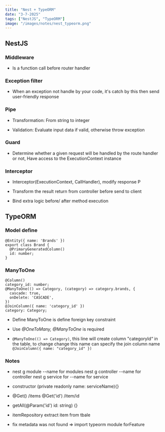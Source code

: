 ```yaml
---
title: "Nest + TypeORM"
date: "3-7-2025"
tags: ["NestJS", "TypeORM"]
image: "/images/notes/nest_typeorm.png"
---
```


## NestJS

### Middleware

- Is a function call before router handler

### Exception filter

- When an exception not handle by your code, it's catch by this then send user-friendly response

### Pipe

- Transformation: From string to integer

- Validation: Evaluate input data if valid, otherwise throw exception

### Guard

- Determine whether a given request will be handled by the route handler or not, Have access to the ExecutionContext instance

### Interceptor

- Interceptor(ExecutionContext, CallHandler), modify response P

- Transform the result return from controller before send to client

- Bind extra logic before/ after method execution

## TypeORM

### Model define

```
@Entity({ name: 'Brands' })
export class Brand {
  @PrimaryGeneratedColumn()
  id: number;
}
```

### ManyToOne

```
@Column()
category_id: number;
@ManyToOne(() => Category, (category) => category.brands, {
  cascade: true,
  onDelete: 'CASCADE',
})
@JoinColumn({ name: 'category_id' })
category: Category;
```
- Define ManyToOne is define foreign key constraint

- Use *@OneToMany, @ManyToOne* is required

- `@ManyToOne(() => Category)`, this line will create column "categoryId“ in the table, to change change this name can specify the join column name `@JoinColumn({ name: "category_id" })`

### Notes

- nest g module --name for modules nest g controller --name for controller nest g service for --name for service

- constructor (private readonly name: serviceName){}

- @Get() /items @Get('id') /item/id

- getAll(@Param('id') id: string) {}

- itemRepository extract item from tbale

- fix metadata was not found => import typeorm module forFeature